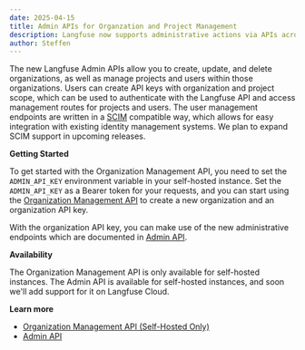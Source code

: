 ```yaml
---
date: 2025-04-15
title: Admin APIs for Organzation and Project Management
description: Langfuse now supports administrative actions via APIs across organizations and projects.
author: Steffen
---
```



<ChangelogHeader />

The new Langfuse Admin APIs allow you to  create, update, and delete organizations, as well as manage projects and users within those organizations.
Users can create API keys with organization and project scope, which can be used to authenticate with the Langfuse API and access management routes for projects and users.
The user management endpoints are written in a [SCIM](https://datatracker.ietf.org/doc/html/rfc7642) compatible way, which allows for easy integration with existing identity management systems.
We plan to expand SCIM support in upcoming releases.

**Getting Started**

To get started with the Organization Management API, you need to set the `ADMIN_API_KEY` environment variable in your self-hosted instance.
Set the `ADMIN_API_KEY` as a Bearer token for your requests, and you can start using the [Organization Management API](https://organizations-api.reference.langfuse.com/) to create a new organization and an organization API key.

With the organization API key, you can make use of the new administrative endpoints which are documented in [Admin API](/docs/admin-api).

**Availability**

The Organization Management API is only available for self-hosted instances.
The Admin API is available for self-hosted instances, and soon we'll add support for it on Langfuse Cloud.

**Learn more**

- [Organization Management API (Self-Hosted Only)](/self-hosting/organization-management-api)
- [Admin API](/docs/admin-api)
